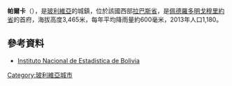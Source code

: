{{Coord|16|34|0|S|67|57|0|W|display=title}}

'''帕爾卡'''（{{lang-es|Palca}}），是[[玻利維亞|玻利維亞]]的城鎮，位於該國西部[[拉巴斯省_(玻利維亞)|拉巴斯省]]，是[[佩德羅多明戈穆里約省|佩德羅多明戈穆里約省]]的首府，海拔高度3,465米，每年平均降雨量約600毫米，2013年人口1,180。

==參考資料==
* [https://web.archive.org/web/20091027220541/http://www.ine.gov.bo/ Instituto Nacional de Estadistica de Bolivia]

{{Bolivia-geo-stub}}
[[Category:玻利維亞城市|Category:玻利維亞城市]]